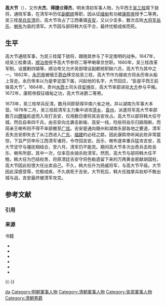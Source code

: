 {{Otheruses|other=名为高大节的其他人物|高節 (正德進士)}}
{{Infobox Biography
| subject_name   = 高大节
| image_name     = 
| image_size     = 
| image_caption  =
| date_of_birth  = 生年不詳
| place_of_birth = [[明朝|明朝]]
| date_of_death  = 1676年
| place_of_death = [[江西|江西]][[吉安|吉安]]
| occupation     = 吴三桂部将
}}
'''高大节'''{{refTag|1={{harvnb|赵尔巽 等|1988|p=12846}}}}（{{bd||？|1676年||catIdx=W}}），又作'''大杰'''、'''得捷'''或'''得杰'''{{refTag|name=大传311|1={{harvnb|李治亭|2005|p=311}}}}，明末清初军事人物，为平西王[[吴三桂|吴三桂]]麾下骁将，通晓军事，在清军中历任[[副都统|副都统]]等职，因从征[[东吁王朝|缅甸]]有功被[[康熙帝|康熙帝]]授予二等男。吴三桂[[三藩之乱|举兵反清]]后，高大节攻占了江西重镇[[吉安市|吉安]]，又以少击多，数次击败[[大将军|大将军]][[岳乐|岳乐]]、[[喇布|喇布]]为首的清军。大节因与部将韩大任不合，最终忧郁成疾而死。

==生平==
高大节通晓军事，为吴三桂麾下骁将，跟随其参与了平定南明的战争{{refTag|name=大传311}}。1647年，经吴三桂奏请，[[顺治帝|顺治帝]]授予高大节参将二等甲喇章京世职{{refTag|1={{harvnb|中华书局|1986|p=34卷（世祖实录），第13-15}}}}。1660年，吴三桂改革军制，设援剿四镇等，顺治帝又允许吴部增设副都统职缺六员，高大节为其中之一{{refTag|1={{harvnb|李治亭|2005|p=177}}}}。1662年，[[永历帝|永历帝]]被缅王[[比耶王|莽白]]移交给吴三桂，高大节作为接收方将永历帝从船上背走。永历帝本以为是李定国下属，问起他的名字，大节回应，“臣是平西王前锋高大节”{{refTag|1={{harvnb|刘健||p=3卷，2-6}}}}。1664年，贵州[[水西|水西]]土司头目[[安坤|安坤]]反，高大节率部进驻[[大方|大方]]参与平叛{{refTag|1={{harvnb|李治亭|2005|p=200}}}}。1672年，康熙帝叙征缅甸之功，高大节进爵二等男{{refTag|1={{harvnb|中华书局|1986|p=39卷（圣祖实录），第12}}}}。

1673年，吴三桂举兵反清，数月间即获得华南六省之地，并以湖南为军事大本营。1676年二月，吴三桂趁清军主力集中进攻[[萍乡|萍乡]]、[[袁州|袁州]]，派遣将军高大节率部数万出[[醴陵|醴陵]]趁虚而入攻打吉安，仅用数日便将其吉安攻占{{refTag|1={{harvnb|中华书局|1986|p=59卷（圣祖实录），第30}}}}。高大节以部将韩大任守城，然后自率四千兵，由吉安向北袭击新喻、高安一线，险些将岳乐归路阻断{{refTag|name=战争史25|1={{harvnb|台湾三军大学编|2013|p=25}}}}。而简亲王喇布则不得不率部撤至[[广信府|广信]]{{refTag|1={{harvnb|李治亭|2005|p=304}}}}。吉安是通向赣州和湖南东部各地之要道，清军丢失吉安即失去了从江西进入[[广东|广东]]、[[福建|福建]]的必经之路，因此康熙帝听闻此败非常震惊，下旨严厉申斥江西清军诸将，令夺回吉安{{refTag|1={{harvnb|中华书局|1986|p=62卷（圣祖实录），第2}}}}。岳乐、喇布遂率重兵猛攻吉安，高大节坚守与骚扰相结合，至六月，清军仍不能克{{refTag|1={{harvnb|中华书局|1986|p=61卷（圣祖实录），第15}}}}。期间高大节多次出奇兵击败岳乐、喇布所部，其中一次，仅率百余骑杀败清军{{refTag|name=庭闻录5-8|1={{harvnb|刘健||p=5卷，8}}}}。然而，高大节与部将韩大任不睦。韩大任为巴结权贵，将原清廷吉安守将色勒遗留下来的万两黄金密献胡国柱，高大节因此衔恨大任出卖自己{{refTag|name=庭闻录5-8}}。不久，韩大任升为扬威将军，与高大节平级。大节因此深感受辱，忧郁成疾，不久病死于吉安{{refTag|name=庭闻录5-8}}。大节死后，韩大任独掌兵权却不敢出城与战，吉安最终被清军攻克{{refTag|1={{harvnb|李治亭|2005|p=312}}}}。

== 参考文献 ==
=== 引用 ===
{{Reflist|30em|group=參}}

=== 来源 ===
; 书籍
{{refbegin}}
* {{Cite book |author=李治亭 |title=《吴三桂大传》|publisher=江苏教育出版社 |year=2005 |ISBN =9787534369520 |url = |ref=harv}}
* {{Cite book|last=刘健|title=《庭闻录》|publisher=|year=|isbn=|url=|ref=harv}}
* {{Cite book|last=台湾三军大学编|title=《中国历代战争史 第16册 清（中）》|publisher=中信出版社|year=2013|isbn=9787508637112|url=|ref=harv}}
* {{Cite book |editor=[[中华书局|中华书局]] |title=《清世祖实录》 |series = 《[[清实录|清实录]]》 |publisher=中华书局 |year=1986 |ISBN = |url =  |ref=harv}}
* {{Cite book |editor=[[中华书局|中华书局]] |title=《清圣祖实录》 |series = 《[[清实录|清实录]]》 |publisher=中华书局 |year=1986 |ISBN = |url =  |ref=harv}}
* {{Cite book|last=赵尔巽 等|title=《清史稿》|publisher=中华书局|year=1988|isbn=9787101007503|url=|ref=harv}}
{{refend}}

{{-}}
{{吴周}}

{{Authority control}}
{{DEFAULTSORT:Gao高}}
[[Category:高姓|da]]
[[Category:明朝軍事人物|Category:明朝軍事人物]]
[[Category:清朝軍事人物|Category:清朝軍事人物]]
[[Category:吴周軍事人物|Category:吴周軍事人物]]
[[Category:清朝男爵|Category:清朝男爵]]